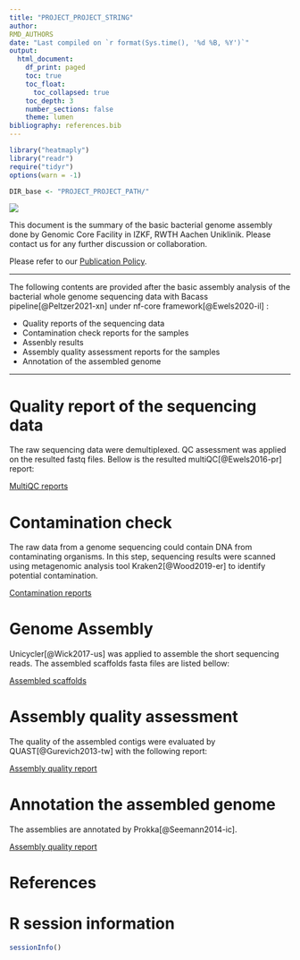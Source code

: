 ```yaml
---
title: "PROJECT_PROJECT_STRING"
author:
RMD_AUTHORS
date: "Last compiled on `r format(Sys.time(), '%d %B, %Y')`"
output:
  html_document:
    df_print: paged
    toc: true
    toc_float:
      toc_collapsed: true
    toc_depth: 3
    number_sections: false
    theme: lumen
bibliography: references.bib
---
```


```r
library("heatmaply")
library("readr")
require("tidyr")
options(warn = -1)

DIR_base <- "PROJECT_PROJECT_PATH/"
```

![](RMD_INSTITUTE_LOGO)

This document is the summary of the basic bacterial genome assembly done by Genomic Core Facility in IZKF, RWTH Aachen Uniklinik. Please contact us for any further discussion or collaboration.

Please refer to our [Publication Policy](https://genomics.rwth-aachen.de/services/publication-policy/).

------------------------------------------------------------------------

The following contents are provided after the basic assembly analysis of the bacterial whole genome sequencing data with Bacass pipeline[@Peltzer2021-xn] under nf-core framework[@Ewels2020-il] :

- Quality reports of the sequencing data
- Contamination check reports for the samples
- Assenbly results
- Assembly quality assessment reports for the samples
- Annotation of the assembled genome

------------------------------------------------------------------------

# Quality report of the sequencing data

The raw sequencing data were demultiplexed. QC assessment was applied on the resulted fastq files. Bellow is the resulted multiQC[@Ewels2016-pr] report:

[MultiQC reports](EXPORT_URL/PROJECT_PROJECT_NAME/3_Reports/multiqc/multiqc_report.html)

# Contamination check

The raw data from a genome sequencing could contain DNA from contaminating organisms. In this step, sequencing results were scanned using metagenomic analysis tool Kraken2[@Wood2019-er] to identify potential contamination.

[Contamination reports](EXPORT_URL/PROJECT_PROJECT_NAME/2_Processed_data/Kraken2)

# Genome Assembly

Unicycler[@Wick2017-us] was applied to assemble the short sequencing reads. The assembled scaffolds fasta files are listed bellow:

[Assembled scaffolds](EXPORT_URL/PROJECT_PROJECT_NAME/2_Processed_data/assembly)

# Assembly quality assessment

The quality of the assembled contigs were evaluated by QUAST[@Gurevich2013-tw] with the following report:

[Assembly quality report](EXPORT_URL/PROJECT_PROJECT_NAME/2_Processed_data/QUAST/other_files/report.html)

# Annotation the assembled genome

The assemblies are annotated by Prokka[@Seemann2014-ic].

[Assembly quality report](EXPORT_URL/PROJECT_PROJECT_NAME/2_Processed_data/Prokka)

# References

<div id="refs"></div>


# R session information

```r
sessionInfo()
```